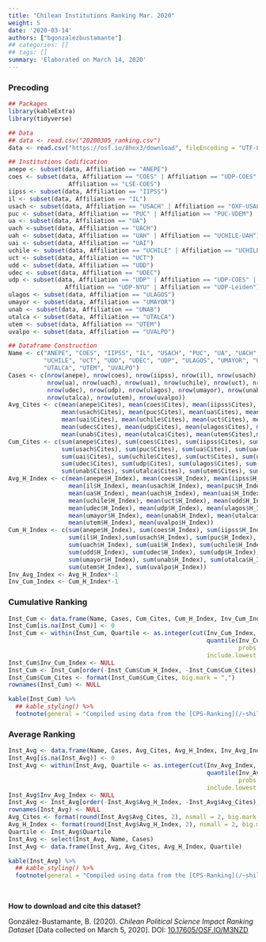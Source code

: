 ```yaml
---
title: "Chilean Institutions Ranking Mar. 2020"
weight: 5
date: '2020-03-14'
authors: ["bgonzalezbustamante"]
## categories: []
## tags: []
summary: 'Elaborated on March 14, 2020'
---
```


### Precoding

```r
## Packages
library(kableExtra)
library(tidyverse)

## Data
## data <- read.csv("20200305_ranking.csv")
data <- read.csv("https://osf.io/8hnx3/download", fileEncoding = "UTF-8")

## Institutions Codification
anepe <- subset(data, Affiliation == "ANEPE") 
coes <- subset(data, Affiliation == "COES" | Affiliation == "UDP-COES" | 
                 Affiliation == "LSE-COES") 
iipss <- subset(data, Affiliation == "IIPSS") 
il <- subset(data, Affiliation == "IL") 
usach <- subset(data, Affiliation == "USACH" | Affiliation == "OXF-USACH") 
puc <- subset(data, Affiliation == "PUC" | Affiliation == "PUC-VDEM") 
ua <- subset(data, Affiliation == "UA") 
uach <-subset(data, Affiliation == "UACH")
uah <- subset(data, Affiliation == "UAH" | Affiliation == "UCHILE-UAH") 
uai <- subset(data, Affiliation == "UAI") 
uchile <- subset(data, Affiliation == "UCHILE" | Affiliation == "UCHILE-UAH") 
uct <- subset(data, Affiliation == "UCT")
udd <- subset(data, Affiliation == "UDD")
udec <- subset(data, Affiliation == "UDEC")
udp <- subset(data, Affiliation == "UDP" | Affiliation == "UDP-COES" |
                Affiliation == "UDP-NYU" | Affiliation == "UDP-Leiden") 
ulagos <- subset(data, Affiliation == "ULAGOS") 
umayor <- subset(data, Affiliation == "UMAYOR") 
unab <- subset(data, Affiliation == "UNAB") 
utalca <- subset(data, Affiliation == "UTALCA") 
utem <- subset(data, Affiliation == "UTEM") 
uvalpo <- subset(data, Affiliation == "UVALPO") 

## Dataframe Construction
Name <- c("ANEPE", "COES", "IIPSS", "IL", "USACH", "PUC", "UA", "UACH", "UAI",
          "UCHILE", "UCT", "UDD", "UDEC", "UDP", "ULAGOS", "UMAYOR", "UNAB",
          "UTALCA", "UTEM", "UVALPO")
Cases <- c(nrow(anepe), nrow(coes), nrow(iipss), nrow(il), nrow(usach), nrow(puc),
           nrow(ua), nrow(uach), nrow(uai), nrow(uchile), nrow(uct), nrow(udd),
           nrow(udec), nrow(udp), nrow(ulagos), nrow(umayor), nrow(unab),
           nrow(utalca), nrow(utem), nrow(uvalpo))
Avg_Cites <- c(mean(anepe$Cites), mean(coes$Cites), mean(iipss$Cites), mean(il$Cites),
               mean(usach$Cites), mean(puc$Cites), mean(ua$Cites), mean(uach$Cites),
               mean(uai$Cites), mean(uchile$Cites), mean(uct$Cites), mean(udd$Cites),
               mean(udec$Cites), mean(udp$Cites), mean(ulagos$Cites), mean(umayor$Cites),
               mean(unab$Cites), mean(utalca$Cites), mean(utem$Cites),mean(uvalpo$Cites))
Cum_Cites <- c(sum(anepe$Cites), sum(coes$Cites), sum(iipss$Cites), sum(il$Cites),
               sum(usach$Cites), sum(puc$Cites), sum(ua$Cites), sum(uach$Cites),
               sum(uai$Cites), sum(uchile$Cites), sum(uct$Cites), sum(udd$Cites),
               sum(udec$Cites), sum(udp$Cites), sum(ulagos$Cites), sum(umayor$Cites),
               sum(unab$Cites), sum(utalca$Cites), sum(utem$Cites), sum(uvalpo$Cites))
Avg_H_Index <- c(mean(anepe$H_Index), mean(coes$H_Index), mean(iipss$H_Index), 
                 mean(il$H_Index), mean(usach$H_Index), mean(puc$H_Index), 
                 mean(ua$H_Index), mean(uach$H_Index), mean(uai$H_Index), 
                 mean(uchile$H_Index), mean(uct$H_Index), mean(udd$H_Index),
                 mean(udec$H_Index), mean(udp$H_Index), mean(ulagos$H_Index), 
                 mean(umayor$H_Index), mean(unab$H_Index), mean(utalca$H_Index), 
                 mean(utem$H_Index), mean(uvalpo$H_Index))
Cum_H_Index <- c(sum(anepe$H_Index), sum(coes$H_Index), sum(iipss$H_Index), 
                 sum(il$H_Index),sum(usach$H_Index), sum(puc$H_Index), sum(ua$H_Index), 
                 sum(uach$H_Index), sum(uai$H_Index), sum(uchile$H_Index), sum(uct$H_Index), 
                 sum(udd$H_Index), sum(udec$H_Index), sum(udp$H_Index), sum(ulagos$H_Index), 
                 sum(umayor$H_Index), sum(unab$H_Index), sum(utalca$H_Index), 
                 sum(utem$H_Index), sum(uvalpo$H_Index))
Inv_Avg_Index <- Avg_H_Index*-1
Inv_Cum_Index <- Cum_H_Index*-1
```

### Cumulative Ranking 

```r
Inst_Cum <- data.frame(Name, Cases, Cum_Cites, Cum_H_Index, Inv_Cum_Index)
Inst_Cum[is.na(Inst_Cum)] <- 0
Inst_Cum <- within(Inst_Cum, Quartile <- as.integer(cut(Inv_Cum_Index, 
                                                        quantile(Inv_Cum_Index, 
                                                                 probs = 0:4/4), 
                                                        include.lowest = TRUE)))
Inst_Cum$Inv_Cum_Index <- NULL
Inst_Cum <- Inst_Cum[order(-Inst_Cum$Cum_H_Index, -Inst_Cum$Cum_Cites), ]
Inst_Cum$Cum_Cites <- format(Inst_Cum$Cum_Cites, big.mark = ",")
rownames(Inst_Cum) <- NULL
```

```r
kable(Inst_Cum) %>%
  ## kable_styling() %>%
  footnote(general = "Compiled using data from the [CPS-Ranking](/~shil5311/ranking/series/2020-03-05-impact-ranking/). Data collected on March 5, 2020.")
```

### Average Ranking

```r
Inst_Avg <- data.frame(Name, Cases, Avg_Cites, Avg_H_Index, Inv_Avg_Index)
Inst_Avg[is.na(Inst_Avg)] <- 0
Inst_Avg <- within(Inst_Avg, Quartile <- as.integer(cut(Inv_Avg_Index, 
                                                        quantile(Inv_Avg_Index, 
                                                                 probs = 0:4/4), 
                                                        include.lowest = TRUE)))
Inst_Avg$Inv_Avg_Index <- NULL
Inst_Avg <- Inst_Avg[order(-Inst_Avg$Avg_H_Index, -Inst_Avg$Avg_Cites), ]
rownames(Inst_Avg) <- NULL
Avg_Cites <- format(round(Inst_Avg$Avg_Cites, 2), nsmall = 2, big.mark = ",")
Avg_H_Index <- format(round(Inst_Avg$Avg_H_Index, 2), nsmall = 2, big.mark = ",")
Quartile <- Inst_Avg$Quartile
Inst_Avg <- select(Inst_Avg, Name, Cases)
Inst_Avg <- data.frame(Inst_Avg, Avg_Cites, Avg_H_Index, Quartile)
``` 
```r
kable(Inst_Avg) %>%
  ## kable_styling() %>%
  footnote(general = "Compiled using data from the [CPS-Ranking](/~shil5311/ranking/series/2020-03-05-impact-ranking/). Data collected on March 5, 2020.")
```

\

**How to download and cite this dataset?**

González-Bustamante, B. (2020). *Chilean Political Science Impact Ranking Dataset* [Data collected on March 5, 2020]. DOI: [10.17605/OSF.IO/M3NZD](http://doi.org/10.17605/OSF.IO/M3NZD)
